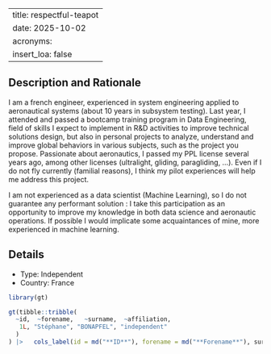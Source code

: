 
---
title: respectful-teapot
date: 2025-10-02
acronyms:
  insert_loa: false
---

## Description and Rationale

I am a french engineer, experienced in system engineering applied to aeronautical systems (about 10 years in subsystem testing). Last year, I attended and passed a bootcamp training program in Data Engineering, field of skills I expect to implement in R&D activities to improve technical solutions design, but also in personal projects to analyze, understand and improve global behaviors in various subjects, such as the project you propose.
Passionate about aeronautics, I passed my PPL license several years ago, among other licenses (ultralight, gliding, paragliding, ...). Even if I do not fly currently (familial reasons), I think my pilot experiences will help me address this project.

I am not experienced as a data scientist (Machine Learning), so I do not guarantee any performant solution : I take this participation as an opportunity to improve my knowledge in both data science and aeronautic operations. If possible I would implicate some acquaintances of mine, more experienced in machine learning.

## Details

* Type: Independent
* Country: France

```r
library(gt)

gt(tibble::tribble(
  ~id,  ~forename,   ~surname,  ~affiliation,
   1L, "Stéphane", "BONAPFEL", "independent"
  )
) |>   cols_label(id = md("**ID**"), forename = md("**Forename**"), surname ~ md("**Surname**"), affiliation ~ md("**Affiliation**"))
```
